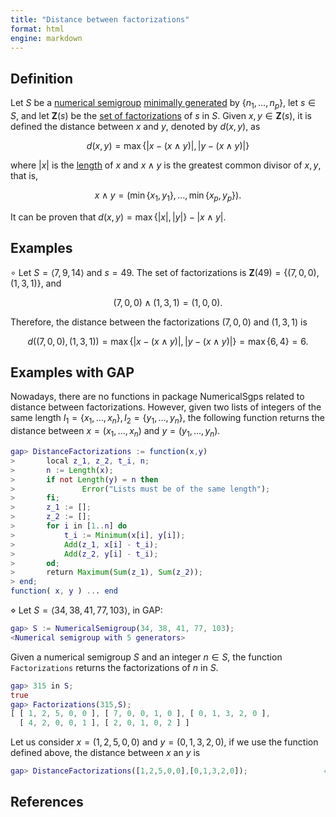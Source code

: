 ```yaml
---
title: "Distance between factorizations"
format: html
engine: markdown
---
```


## Definition

Let $S$ be a [numerical semigroup](../Basic-concepts/Numerical-semigroup.qmd) [minimally generated](../Basic-concepts/Minimal-set-of-generators.qmd) by $\{n_1, \ldots, n_p\}$, let $s \in S$, and let $\mathbf{Z}(s)$ be the [set of factorizations](../Presentations-NS/Set-of-factorizations.qmd) of $s$ in $S$. Given $x, y \in \mathbf{Z}(s)$, it is defined the distance between $x$ and $y$, denoted by $d(x,y)$, as

$$
d(x,y) = \max \{ | x - (x \land y) |, | y - (x \land y) | \}
$$

where $|x|$ is the [length](Length-factorization.qmd) of $x$ and $x \land y$ is the greatest common divisor of $x,y$, that is,

$$
x \land y = (\min \{x_1, y_1\}, \ldots, \min \{x_p, y_p\}).
$$

It can be proven that $d(x,y) = \max \{|x|, |y|\} - |x \land y|$.

## Examples

$\circ$ Let $S = \langle 7, 9, 14 \rangle$ and $s = 49$. The set of factorizations is $\mathbf{Z}(49) = \{(7,0,0), (1,3,1)\}$, and

$$
(7,0,0) \land (1,3,1) = (1,0,0).
$$

Therefore, the distance between the factorizations $(7,0,0)$ and $(1,3,1)$ is

$$
d((7,0,0), (1,3,1)) = \max \{ | x - (x \land y) |, | y - (x \land y) | \} = \max \{ 6, 4 \} = 6.
$$

## Examples with GAP

Nowadays, there are no functions in package NumericalSgps related to distance between factorizations. However, given two lists of integers of the same length $I_1 = \{x_1, \ldots, x_n\}, I_2 = \{y_1, \ldots, y_n\}$, the following function returns the distance between $x = (x_1, \ldots, x_n)$ and $y = (y_1, \ldots, y_n)$.

``` gap
gap> DistanceFactorizations := function(x,y)
>       local z_1, z_2, t_i, n;
>       n := Length(x);
>       if not Length(y) = n then
>               Error("Lists must be of the same length");
>       fi;
>       z_1 := [];
>       z_2 := [];
>       for i in [1..n] do
>           t_i := Minimum(x[i], y[i]);
>           Add(z_1, x[i] - t_i);
>           Add(z_2, y[i] - t_i);
>       od;
>       return Maximum(Sum(z_1), Sum(z_2));
> end;
function( x, y ) ... end
```

$\diamond$ Let $S = \langle 34, 38, 41, 77, 103 \rangle$, in GAP:

``` gap
gap> S := NumericalSemigroup(34, 38, 41, 77, 103);
<Numerical semigroup with 5 generators>
```

Given a numerical semigroup $S$ and an integer $n \in S$, the function `Factorizations` returns the factorizations of $n$ in $S$.

``` gap
gap> 315 in S;
true
gap> Factorizations(315,S);
[ [ 1, 2, 5, 0, 0 ], [ 7, 0, 0, 1, 0 ], [ 0, 1, 3, 2, 0 ],
  [ 4, 2, 0, 0, 1 ], [ 2, 0, 1, 0, 2 ] ]
```

Let us consider $x = (1,2,5,0,0)$ and $y = (0,1,3,2,0)$, if we use the function defined above, the distance between $x$ an $y$ is

``` gap
gap> DistanceFactorizations([1,2,5,0,0],[0,1,3,2,0]);                 4
```

## References

<!-- https://docs.gap-system.org/doc/tut/chap0_mj.html#contents -->
